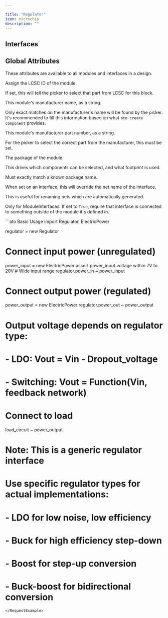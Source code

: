 ```yaml
---

title: "Regulator"
icon: microchip
description: ""
---
```



## Interfaces

<ParamField path='power_in' type='ElectricPower'>
</ParamField>

<ParamField path='power_out' type='ElectricPower'>
</ParamField>


## Global Attributes


These attributes are available to all modules and interfaces in a design.
<ParamField path='lcsc_id' type='str'>

Assign the LCSC ID of the module.

If set, this will tell the picker to select that part from LCSC for this block.
</ParamField>

<ParamField path='manufacturer' type='str'>

This module's manufacturer name, as a string.

Only exact matches on the manufacturer's name will be found by the picker.
It's recommended to fill this information based on what `ato create component`
provides.
</ParamField>

<ParamField path='mpn' type='str'>

This module's manufacturer part number, as a string.

For the picker to select the correct part from the manufacturer,
this must be set.
</ParamField>

<ParamField path='package' type='str'>

The package of the module.

This drives which components can be selected, and what footprint is used.

Must exactly match a known package name.
</ParamField>

<ParamField path='exclude_from_bom' type='bool'>
</ParamField>

<ParamField path='override_net_name' type='str'>

When set on an interface, this will override the net name of the interface.

This is useful for renaming nets which are automatically generated.
</ParamField>

<ParamField path='required' type='bool'>

Only for ModuleInterfaces.
If set to `True`, require that interface is connected to something outside
of the module it's defined in.
</ParamField>

<RequestExample>
```ato Basic Usage
import Regulator, ElectricPower

regulator = new Regulator

# Connect input power (unregulated)
power_input = new ElectricPower
assert power_input.voltage within 7V to 20V  # Wide input range
regulator.power_in ~ power_input

# Connect output power (regulated)
power_output = new ElectricPower
regulator.power_out ~ power_output

# Output voltage depends on regulator type:
# - LDO: Vout = Vin - Dropout_voltage
# - Switching: Vout = Function(Vin, feedback network)

# Connect to load
load_circuit ~ power_output

# Note: This is a generic regulator interface
# Use specific regulator types for actual implementations:
# - LDO for low noise, low efficiency
# - Buck for high efficiency step-down
# - Boost for step-up conversion
# - Buck-boost for bidirectional conversion
```
</RequestExample>